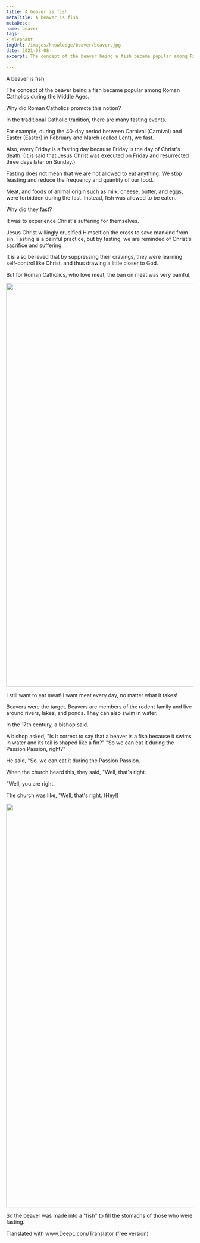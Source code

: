 ```yaml
---
title: A beaver is fish
metaTitle: A beaver is fish
metaDesc: 
name: beaver
tags: 
- elephant 
imgUrl: /images/knowledge/beaver/beaver.jpg
date: 2021-08-08
excerpt: The concept of the beaver being a fish became popular among Roman Catholics during the Middle Ages.

---
```


A beaver is fish

The concept of the beaver being a fish became popular among Roman Catholics during the Middle Ages.


Why did Roman Catholics promote this notion?


In the traditional Catholic tradition, there are many fasting events.


For example, during the 40-day period between Carnival (Carnival) and Easter (Easter) in February and March (called Lent), we fast.


Also, every Friday is a fasting day because Friday is the day of Christ's death. (It is said that Jesus Christ was executed on Friday and resurrected three days later on Sunday.)


Fasting does not mean that we are not allowed to eat anything. We stop feasting and reduce the frequency and quantity of our food.


Meat, and foods of animal origin such as milk, cheese, butter, and eggs, were forbidden during the fast. Instead, fish was allowed to be eaten.


Why did they fast?


It was to experience Christ's suffering for themselves.


Jesus Christ willingly crucified Himself on the cross to save mankind from sin. Fasting is a painful practice, but by fasting, we are reminded of Christ's sacrifice and suffering.


It is also believed that by suppressing their cravings, they were learning self-control like Christ, and thus drawing a little closer to God.


But for Roman Catholics, who love meat, the ban on meat was very painful.

<Image  src='/images/knowledge/beaver/beaver.jpg' height='1080px' width='1920px'  alt="" />

I still want to eat meat! I want meat every day, no matter what it takes!


Beavers were the target. Beavers are members of the rodent family and live around rivers, lakes, and ponds. They can also swim in water.


In the 17th century, a bishop said.


A bishop asked, "Is it correct to say that a beaver is a fish because it swims in water and its tail is shaped like a fin?"
"So we can eat it during the Passion Passion, right?"


He said, "So, we can eat it during the Passion Passion.


When the church heard this, they said, "Well, that's right.


"Well, you are right.


The church was like, "Well, that's right. (Hey!)

<Image  src='/images/knowledge/beaver/beaver.jpg' height='1080px' width='1920px'  alt="" />


So the beaver was made into a "fish" to fill the stomachs of those who were fasting.


Translated with www.DeepL.com/Translator (free version)
      